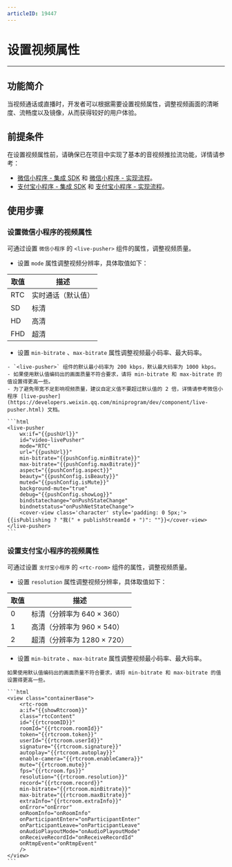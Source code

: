 ```yaml
---
articleID: 19447
---
```




# 设置视频属性

- - -

## 功能简介

当视频通话或直播时，开发者可以根据需要设置视频属性，调整视频画面的清晰度、流畅度以及镜像，从而获得较好的用户体验。

## 前提条件

在设置视频属性前，请确保已在项目中实现了基本的音视频推拉流功能，详情请参考：

- [微信小程序 - 集成 SDK](!SDK_Integration_WeChat) 和 [微信小程序 - 实现流程](!Solution_Implementation_WeChat)。
- [支付宝小程序 - 集成 SDK](!SDK_Integration_AliPay) 和 [支付宝小程序 - 实现流程](!Solution_Implementation_AliPay)。


## 使用步骤

### 设置微信小程序的视频属性

可通过设置 `微信小程序` 的 `<live-pusher>` 组件的属性，调整视频质量。

- 设置 `mode` 属性调整视频分辨率，具体取值如下：

 |  取值   | 描述  | 
|  ----  | ----  | 
| RTC | 实时通话（默认值） |
| SD | 标清 |
| HD | 高清 |
| FHD | 超清 |

- 设置 `min-bitrate` 、`max-bitrate` 属性调整视频最小码率、最大码率。

<Note title="说明">


    - `<live-pusher>` 组件的默认最小码率为 200 kbps，默认最大码率为 1000 kbps。
    - 如果使用默认值编码出的画面质量不符合要求，请将 min-bitrate 和 max-bitrate 的值设置得更高一些。
    - 为了避免带宽不足影响视频质量，建议自定义值不要超过默认值的 2 倍，详情请参考微信小程序 [live-pusher](https://developers.weixin.qq.com/miniprogram/dev/component/live-pusher.html) 文档。
    
</Note>



    ```html
    <live-pusher
        wx:if="{{pushUrl}}"
        id="video-livePusher"
        mode="RTC"
        url="{{pushUrl}}"
        min-bitrate="{{pushConfig.minBitrate}}"
        max-bitrate="{{pushConfig.maxBitrate}}"
        aspect="{{pushConfig.aspect}}"
        beauty="{{pushConfig.isBeauty}}"
        muted="{{pushConfig.isMute}}"
        background-mute="true"
        debug="{{pushConfig.showLog}}"
        bindstatechange="onPushStateChange"
        bindnetstatus="onPushNetStateChange">
        <cover-view class='character' style='padding: 0 5px;'>{{isPublishing ? "我(" + publishStreamId + ")": ""}}</cover-view>
    </live-pusher>    
    ```

### 设置支付宝小程序的视频属性

可通过设置 `支付宝小程序` 的 `<rtc-room>` 组件的属性，调整视频质量。

- 设置 `resolution` 属性调整视频分辨率，具体取值如下：

 |  取值   | 描述  | 
|  ----  | ----  | 
| 0 | 标清（分辨率为 640 × 360） |
| 1 | 高清（分辨率为 960 × 540）|
| 2 | 超清（分辨率为 1280 × 720）|

- 设置 `min-bitrate` 、`max-bitrate` 属性调整视频最小码率、最大码率。

<Note title="说明">


    如果使用默认值编码出的画面质量不符合要求，请将 min-bitrate 和 max-bitrate 的值设置得更高一些。
    
</Note>



    ```html
    <view class="containerBase">
        <rtc-room
        a:if="{{showRtcroom}}"
        class="rtcContent"
        id="{{rtcroomID}}"
        roomId="{{rtcroom.roomId}}"
        token="{{rtcroom.token}}"
        userId="{{rtcroom.userId}}"
        signature="{{rtcroom.signature}}"
        autoplay="{{rtcroom.autoplay}}"
        enable-camera="{{rtcroom.enableCamera}}"
        mute="{{rtcroom.mute}}"
        fps="{{rtcroom.fps}}"
        resolution="{{rtcroom.resolution}}"
        record="{{rtcroom.record}}"
        min-bitrate="{{rtcroom.minBitrate}}"
        max-bitrate="{{rtcroom.maxBitrate}}"
        extraInfo="{{rtcroom.extraInfo}}"
        onError="onError"
        onRoomInfo="onRoomInfo"
        onParticipantEnter="onParticipantEnter"
        onParticipantLeave="onParticipantLeave"
        onAudioPlayoutMode="onAudioPlayoutMode"
        onReceiveRecordId="onReceiveRecordId"
        onRtmpEvent="onRtmpEvent"
        />
    </view>
    ```
